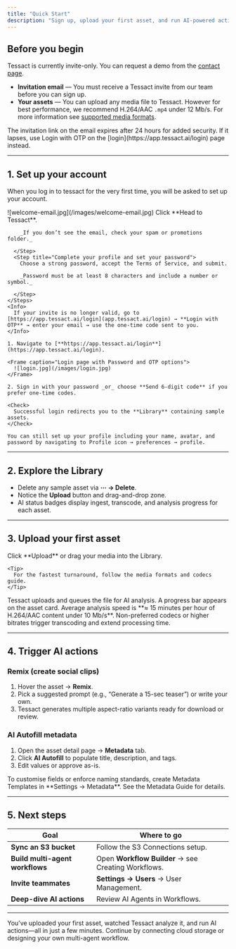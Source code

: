 ```yaml
---
title: "Quick Start"
description: "Sign up, upload your first asset, and run AI-powered actions in minutes."
---
```


## Before you begin
Tessact is currently invite-only. You can request a demo from the [contact page](https://tessact.ai/contact).

- **Invitation email** — You must receive a Tessact invite from our team before you can sign up.
- **Your assets** — You can upload any media file to Tessact. However for best performance, we recommend H.264/AAC `.mp4` under 12 Mb/s. For more information see [supported media formats](media-formats).

<Warning>
  The invitation link on the email expires after 24 hours for added security. If it lapses, use Login with OTP on the [login](https://app.tessact.ai/login) page instead.
</Warning>

---

## 1. Set up your account

When you log in to tessact for the very first time, you will be asked to set up your account.


<Tabs>
  <Tab title="Sign up from an invitation email">
    <Frame caption="Invitation email with Head to Tessact button">
      ![welcome-email.jpg](/images/welcome-email.jpg)
    </Frame>
    <Steps>
      <Step title="Open the invitation email">
        Click **Head to Tessact**.

        _If you don’t see the email, check your spam or promotions folder._

      </Step>
      <Step title="Complete your profile and set your password">
        Choose a strong password, accept the Terms of Service, and submit.

        _Password must be at least 8 characters and include a number or symbol._

      </Step>
    </Steps>
    <Info>
      If your invite is no longer valid, go to [https://app.tessact.ai/login](app.tessact.ai/login) → **Login with OTP** → enter your email → use the one-time code sent to you.
    </Info>
  </Tab>
  <Tab title="Sign up with a registered email">

    1. Navigate to [**https://app.tessact.ai/login**](https://app.tessact.ai/login).

    <Frame caption="Login page with Password and OTP options">
      ![login.jpg](/images/login.jpg)
    </Frame>
    
    2. Sign in with your password _or_ choose **Send 6-digit code** if you prefer one-time codes.

    <Check>
      Successful login redirects you to the **Library** containing sample assets.
    </Check>

    You can still set up your profile including your name, avatar, and password by navigating to Profile icon → preferences → profile.

  </Tab>
</Tabs>

---

## 2. Explore the Library

<Frame caption="Library showing sample assets ready to delete, upload button, and drag-and-drop area"></Frame>

- Delete any sample asset via **⋯ → Delete**.
- Notice the **Upload** button and drag-and-drop zone.
- AI status badges display ingest, transcode, and analysis progress for each asset.

---

## 3. Upload your first asset

<Steps>
  <Step title="Select files">
    Click **Upload** or drag your media into the Library.

    <Tip>
      For the fastest turnaround, follow the media formats and codecs guide.
    </Tip>

  </Step>
  <Step title="Wait for ingest to finish">
    Tessact uploads and queues the file for AI analysis. A progress bar appears on the asset card.
  </Step>
</Steps>

<Note>
  Average analysis speed is **≈ 15 minutes per hour of H.264/AAC content under
  10 Mb/s**. Non-preferred codecs or higher bitrates trigger transcoding and
  extend processing time.
</Note>

<Frame caption="Asset card showing AI analysis progress"></Frame>

---

## 4. Trigger AI actions

### Remix (create social clips)

<Frame caption="Remix dialog with suggested and custom prompts"></Frame>

1. Hover the asset → **Remix**.
2. Pick a suggested prompt (e.g., “Generate a 15-sec teaser”) or write your own.
3. Tessact generates multiple aspect-ratio variants ready for download or review.

### AI Autofill metadata

<Frame caption="Metadata panel with AI Autofill button"></Frame>

1. Open the asset detail page → **Metadata** tab.
2. Click **AI Autofill** to populate title, description, and tags.
3. Edit values or approve as-is.

<Info>
  To customise fields or enforce naming standards, create Metadata Templates in
  **Settings → Metadata**. See the Metadata Guide for details.
</Info>

---

## 5. Next steps

| Goal                            | Where to go                                         |
| ------------------------------- | --------------------------------------------------- |
| **Sync an S3 bucket**           | Follow the S3 Connections setup.                    |
| **Build multi-agent workflows** | Open **Workflow Builder** → see Creating Workflows. |
| **Invite teammates**            | **Settings → Users** → User Management.             |
| **Deep-dive AI actions**        | Review AI Agents in Workflows.                      |

---

<Check>
  You’ve uploaded your first asset, watched Tessact analyze it, and run AI
  actions—all in just a few minutes. Continue by connecting cloud storage or
  designing your own multi-agent workflow.
</Check>
